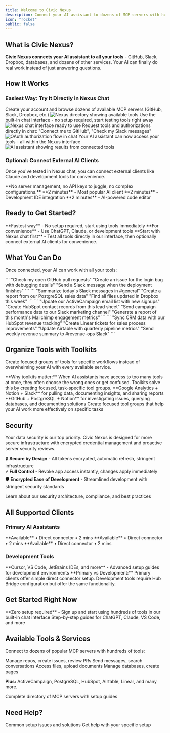 ```yaml
---
title: Welcome to Civic Nexus
description: Connect your AI assistant to dozens of MCP servers with hundreds of tools
icon: "rocket"
public: false
---
```


## What is Civic Nexus?

**Civic Nexus connects your AI assistant to all your tools** - GitHub, Slack, Dropbox, databases, and dozens of other services. Your AI can finally do real work instead of just answering questions.

## How It Works

### Easiest Way: Try It Directly in Nexus Chat

<Steps>
  <Step title="Sign up at nexus.civic.com">
    Create your account and browse dozens of available MCP servers (GitHub, Slack, Dropbox, etc.)
    <Frame caption="Sign up and browse tools">
      <img
        className="rounded-lg"
        src="/images/steps/welcome/01.png"
        alt="Nexus directory showing available tools"
      />
    </Frame>
  </Step>
  <Step title="Click 'Chat' to test immediately">
    Use the built-in chat interface - no setup required, start testing tools right away
    <Frame caption="Built-in Nexus chat interface">
      <img
        className="rounded-lg"
        src="/images/steps/welcome/02.png"
        alt="Nexus chat interface ready to use"
      />
    </Frame>
  </Step>
  <Step title="Ask for what you need">
    Request tools and authorizations directly in chat: "Connect me to GitHub", "Check my Slack messages"
    <Frame caption="Tool authorization in chat">
      <img
        className="rounded-lg"
        src="/images/steps/welcome/04.png"
        alt="OAuth authorization flow in chat"
      />
    </Frame>
  </Step>
  <Step title="Start working">
    Your AI assistant can now access your tools - all within the Nexus interface
    <Frame caption="AI using your connected tools">
      <img
        className="rounded-lg"
        src="/images/steps/welcome/05.png"
        alt="AI assistant showing results from connected tools"
      />
    </Frame>
  </Step>
</Steps>

### Optional: Connect External AI Clients

Once you've tested in Nexus chat, you can connect external clients like Claude and development tools for convenience.

<Note>
**No server management, no API keys to juggle, no complex configurations.**
</Note>

<CardGroup cols={3}>
  <Card title="Claude Desktop" icon="desktop" href="/nexus/quickstart/clients/claude-desktop">
    **2 minutes** - Most popular AI client
  </Card>
  <Card title="VS Code" icon="code" href="/nexus/quickstart/clients/vscode">
    **2 minutes** - Development IDE integration
  </Card>
  <Card title="Cursor" icon="cursor-click" href="/nexus/quickstart/clients/cursor">
    **2 minutes** - AI-powered code editor
  </Card>
</CardGroup>

## Ready to Get Started?

<CardGroup cols={2}>
  <Card title="Try Nexus Chat Now" icon="sparkles" href="https://nexus.civic.com">
    **Fastest way** - No setup required, start using tools immediately
  </Card>
  <Card title="Connect Your AI Client" icon="plug" href="/nexus/quickstart">
    **For convenience** - Use ChatGPT, Claude, or development tools
  </Card>
</CardGroup>

<Note>
**Start with Nexus chat first** - Test all tools directly in our interface, then optionally connect external AI clients for convenience.
</Note>

## What You Can Do

Once connected, your AI can work with all your tools:

<Tabs>
  <Tab title="For Developers">
    ```
    "Check my open GitHub pull requests"
    "Create an issue for the login bug with debugging details"
    "Send a Slack message when the deployment finishes"
    ```
  </Tab>
  <Tab title="For Teams">
    ```
    "Summarize today's Slack messages in #general"
    "Create a report from our PostgreSQL sales data"
    "Find all files updated in Dropbox this week"
    ```
  </Tab>
  <Tab title="For Marketing">
    ```
    "Update our ActiveCampaign email list with new signups"
    "Create HubSpot contact records from this lead sheet"
    "Send campaign performance data to our Slack marketing channel"
    "Generate a report of this month's Mailchimp engagement metrics"
    ```
  </Tab>
  <Tab title="For RevOps">
    ```
    "Sync CRM data with our HubSpot revenue tracking"
    "Create Linear tickets for sales process improvements"
    "Update Airtable with quarterly pipeline metrics"
    "Send weekly revenue summary to #revenue-ops Slack"
    ```
  </Tab>
</Tabs>

## Organize Tools with Toolkits

Create focused groups of tools for specific workflows instead of overwhelming your AI with every available service.

<Note>
**Why toolkits matter:** When AI assistants have access to too many tools at once, they often choose the wrong ones or get confused. Toolkits solve this by creating focused, task-specific tool groups.
</Note>

<CardGroup cols={2}>
  <Card title="Marketing Analytics" icon="chart-bar">
    **Google Analytics + Notion + Slack** for pulling data, documenting insights, and sharing reports
  </Card>
  <Card title="Developer Debugging" icon="bug">
    **GitHub + PostgreSQL + Notion** for investigating issues, querying databases, and documenting solutions
  </Card>
</CardGroup>

<Card title="Learn About Toolkits" icon="toolbox" href="/nexus/concepts/toolkits">
  Create focused tool groups that help your AI work more effectively on specific tasks
</Card>

## Security

<Note>
  Your data security is our top priority. Civic Nexus is designed for more secure infrastructure with encrypted credential management and proactive server security reviews.
</Note>

🔒 **Secure by Design** - All tokens encrypted, automatic refresh, stringent infrastructure  
⚡ **Full Control** - Revoke app access instantly, changes apply immediately  
🛡️ **Encrypted Ease of Development** - Streamlined development with stringent security standards

<Card title="Security Details" icon="shield-check" href="/nexus/reference/security">
  Learn about our security architecture, compliance, and best practices
</Card>

## All Supported Clients

### Primary AI Assistants
<CardGroup cols={3}>
  <Card title="Claude Desktop" icon="desktop" href="/nexus/quickstart/clients/claude-desktop">
    **Available** • Direct connector • 2 mins
  </Card>
  <Card title="Claude.ai" icon="globe" href="/nexus/quickstart/clients/claude-web">
    **Available** • Direct connector • 2 mins
  </Card>
  <Card title="Mistral LeChat" icon="sparkles" href="/nexus/quickstart/clients/mistral-lechat">
    **Available** • Direct connector • 2 mins
  </Card>
</CardGroup>

### Development Tools
<Card title="Developer Setup Guide" icon="code" href="/nexus/developers/client-setup">
  **Cursor, VS Code, JetBrains IDEs, and more** - Advanced setup guides for development environments
</Card>

<Info>
**Primary vs Development:** Primary clients offer simple direct connector setup. Development tools require Hub Bridge configuration but offer the same functionality.
</Info>

## Get Started Right Now

<Card title="Try Nexus Chat Instantly" icon="rocket" href="https://nexus.civic.com">
  **Zero setup required** - Sign up and start using hundreds of tools in our built-in chat interface
</Card>

<Card title="Or Connect External Clients" icon="plug" href="/nexus/quickstart">
  Step-by-step guides for ChatGPT, Claude, VS Code, and more
</Card>

## Available Tools & Services

Connect to dozens of popular MCP servers with hundreds of tools:

<CardGroup cols={2}>
  <Card title="GitHub" icon="server" href="/nexus/reference/servers/github">
    Manage repos, create issues, review PRs
  </Card>
  <Card title="Slack" icon="server" href="/nexus/reference/servers/slack">
    Send messages, search conversations
  </Card>
  <Card title="Dropbox" icon="server" href="/nexus/reference/servers/dropbox">
    Access files, upload documents
  </Card>
  <Card title="Notion" icon="server" href="/nexus/reference/servers/notion">
    Manage databases, create pages
  </Card>
</CardGroup>

**Plus:** ActiveCampaign, PostgreSQL, HubSpot, Airtable, Linear, and many more.

<Card title="Browse All Available Tools" icon="server" href="/nexus/reference/servers">
  Complete directory of MCP servers with setup guides
</Card>

## Need Help?

<CardGroup cols={2}>
  <Card title="Troubleshooting" icon="wrench" href="/nexus/troubleshooting">
    Common setup issues and solutions
  </Card>
  <Card title="Contact Support" icon="slack" href="https://join.slack.com/t/civic-developers/shared_invite/zt-37tv9fyo7-aDT43mUjOFQwdQFmfZLTRw">
    Get help with your specific setup
  </Card>
</CardGroup>

